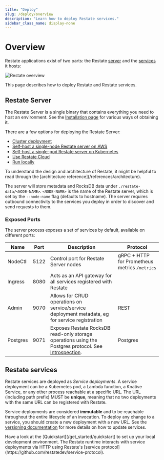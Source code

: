 ```yaml
---
title: "Deploy"
slug: /deploy/overview
description: "Learn how to deploy Restate services."
sidebar_class_name: display-none
---
```



# Overview

Restate applications exist of two parts: the Restate [server](#restate-server) and the [services](#restate-services) it hosts:

![Restate overview](/img/deployment_overview.svg)

This page describes how to deploy Restate and Restate services.

## Restate Server

The Restate Server is a single binary that contains everything you need to host an environment. See the [Installation page](/develop/local_dev) for various ways of obtaining it.

There are a few options for deploying the Restate Server:
- [Cluster deployment](/deploy/server/cluster/deployment)
- [Self-host a single-node Restate server on AWS](/deploy/faas/lambda/self-hosted)
- [Self-host a single-pod Restate server on Kubernetes](/deploy/kubernetes)
- [Use Restate Cloud](/deploy/cloud)
- [Run locally](/develop/local_dev)

<Admonition type="note" title="Architectural overview">
    To understand the design and architecture of Restate, it might be helpful to read through the [architecture reference](/references/architecture).
</Admonition>

The server will store metadata and RocksDB data under `./restate-data/<NODE-NAME>`.
`<NODE-NAME>` is the name of the Restate server, which is set by the `--node-name` flag (defaults to hostname).
The server requires outbound connectivity to the services you deploy in order to discover and send requests to them.

### Exposed Ports

The server process exposes a set of services by default, available on different ports:

| Name     | Port | Description                                                                                                                    | Protocol                                      |
|----------|------|--------------------------------------------------------------------------------------------------------------------------------|-----------------------------------------------|
| NodeCtl  | 5122 | Control port for Restate Server nodes                                                                                          | gRPC + HTTP for Prometheus metrics `/metrics` |
| Ingress  | 8080 | Acts as an API gateway for all services registered with Restate                                                                |                                               |
| Admin    | 9070 | Allows for CRUD operations on service/service deployment metadata, eg for service registration                                 | REST                                          |
| Postgres | 9071 | Exposes Restate RocksDB read-only storage operations using the Postgres protocol. See [Introspection](/operate/introspection). | Postgres                                      |

## Restate services

Restate services are deployed as _Service deployments_.
A service deployment can be a Kubernetes pod, a Lambda function, a Knative Service, or any other process reachable at a specific URL.
The URL (including path prefix) MUST be **unique**, meaning that no two deployments with the same URL can be registered with Restate.

Service deployments are considered **immutable** and to be reachable throughout the entire lifecycle of an invocation.
To deploy any change to a service, you should create a new deployment with a new URL.
See the [versioning documentation](/operate/versioning) for more details on how to update services.

<Admonition type="info" title="Running services locally">
    Have a look at the [Quickstart](/get_started/quickstart) to set up your local development environment.
</Admonition>

<Admonition type="info" title="Restate's service protocol">
    The Restate runtime interacts with service deployments via HTTP using Restate's [service protocol](https://github.com/restatedev/service-protocol).
</Admonition>
